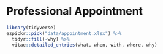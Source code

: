 # Professional Appointment

```r
library(tidyverse)
ezpickr::pick("data/appointment.xlsx") %>%
  tidyr::fill(-why) %>%
  vitae::detailed_entries(what, when, with, where, why)
```
